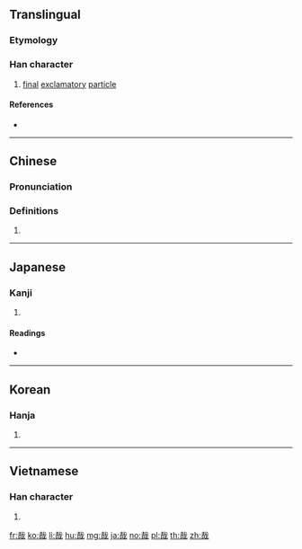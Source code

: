 ==Translingual==

===Etymology===
{{Han compound|口|𢦔|c1=s|c2=p|ls=psc}}

===Han character===
{{Han char|rn=30|rad=口|as=06|sn=9|four=43650|canj=JIR|ids=⿹𢦏口}}

# [[final]] [[exclamatory]] [[particle]]

====References====
* {{Han ref|kx=0189.080|dkj=03596|dj=0408.140|hdz=10611.070|uh=54C9|ud=21705|bh=AB76|bd=43894}}

----

==Chinese==
{{zh-forms}}

===Pronunciation===
{{zh-pron
|m=zāi
|c=zoi1
|h=pfs=
|md=
|mn=chài
|w=
|mc=y
|oc=y
|cat=
}}

===Definitions===
{{zh-hanzi}}

# {{rfdef|lang=zh}}

----

==Japanese==

===Kanji===
{{ja-kanji|grade=|rs=口06}}

# {{defn|lang=ja|sort=口06}}

====Readings====
* {{ja-readings|goon=[[さい]] (sai), [[せ]] (se)|kanon=[[さい]] (sai)|kun=[[かな]] (kana), [[や]] (ya)}}

----

==Korean==

===Hanja===
{{ko-hanja|hangeul=재|rv=jae|mr=chae|y=cay}}

# {{defn|lang=ko|sort=口06}}

----

==Vietnamese==

===Han character===
{{vi-hantu|[[tai]], [[tơi]]|rs=口06}}

# {{defn|lang=vi}}

[[fr:哉]]
[[ko:哉]]
[[li:哉]]
[[hu:哉]]
[[mg:哉]]
[[ja:哉]]
[[no:哉]]
[[pl:哉]]
[[th:哉]]
[[zh:哉]]